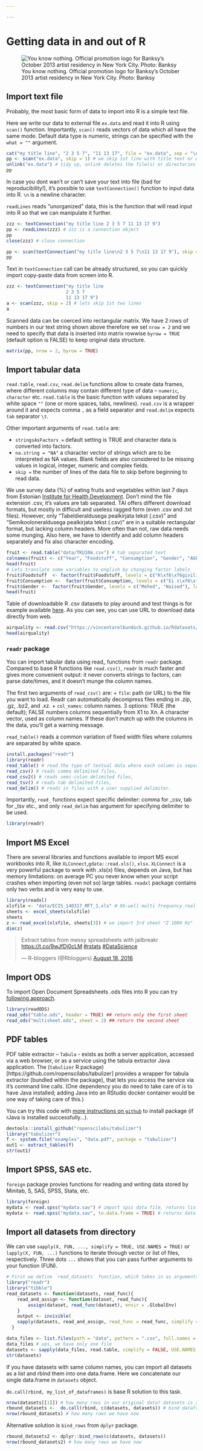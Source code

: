 ```yaml
---

---
```


# Getting data in and out of R

![You know nothing. Official promotion logo for Banksy's October 2013 artist residency in New York City. Photo: Banksy](https://upload.wikimedia.org/wikipedia/en/2/2c/Banksy_Better_Out_Than_In_New_York_City_2013.png)

<!-- When planning to import your data from external files to R, then -->

<!-- + avoid whitespaces in your file names, replace these with `.`,`_` or `-` -->
<!-- + don't use special characters like `,` `?` `#` `*` `@` `$` `%` `|` `^` `{` `}` `(` `)` `[` `]` `\` `/` -->


## Import text file
Probably, the most basic form of data to import into R is a simple text file.

Here we write our data to external file `ex.data` and read it into R using `scan()` function. 
Importantly, `scan()` reads vectors of data which all have the same mode. 
Default data type is numeric, strings can be specified with the `what = ""` argument.
```r
cat("my title line", "2 3 5 7", "11 13 17", file = "ex.data", sep = "\n")
pp <- scan("ex.data", skip = 1) # we skip 1st line with title text or we get error
unlink("ex.data") # tidy up, unlink deletes the file(s) or directories specified
pp
```

In case you dont wan't or can't save your text into file (bad for reproducibility!), it's possible to use `textConnection()` function to input data into R. 
`\n` is a newline character. 

`readLines` reads "unorganized" data, this is the function that will read input into R so that we can manipulate it further.

```r
zzz <- textConnection("my title line 2 3 5 7 11 13 17 9") 
pp <- readLines(zzz) # zzz is a connection object
pp
close(zzz) # close connection
```

```r
pp <- scan(textConnection("my title line\n2 3 5 7\n11 13 17 9"), skip = 1)
pp
```

Text in `textConnection` call can be already structured, so you can quickly import copy-paste data from screen into R. 
```r
zzz <- textConnection("my title line 
                      2 3 5 7
                      11 13 17 9")
a <- scan(zzz, skip = 2) # lets skip 1st two lines
a
```

Scanned data can be coerced into rectangular matrix. 
We have 2 rows of numbers in our text string shown above therefore we set `nrow = 2` and we need to specify that data is inserted into matrix rowwise `byrow = TRUE` (default option is FALSE) to keep original data structure.

```r
matrix(pp, nrow = 2, byrow = TRUE)
```

## Import tabular data
`read.table`, `read.csv`, `read.delim` functions allow to create data frames, where different columns may contain different type of data -- `numeric`, `character` etc. 
`read.table` is the basic function with values separated by white space `""` (one or more spaces, tabs, newlines). 
`read.csv` is a wrapper around it and expects comma `,` as a field separator and `read.delim` expects `tab` separator `\t`.

Other important arguments of `read.table` are:

+ `stringsAsFactors = ` default setting is TRUE and character data is converted into factors.
+ `na.string = "NA"` a character vector of strings which are to be interpreted as NA values. Blank fields are also considered to be missing values in logical, integer, numeric and complex fields.  
+ `skip =` the number of lines of the data file to skip before beginning to read data.

We use survey data (%) of eating fruits and vegetables within last 7 days from Estonian [Institute for Health Development](http://www.tai.ee/en/). 
Don't mind the file extension .csv, it's values are tab separated.
TAI offers different download formats, but mostly in difficult and useless ragged form (even .csv and .txt files).
However, only "Tabeldieraldusega pealkirjata tekst (.csv)" and "Semikooloneraldusega pealkirjata tekst (.csv)" are in a suitable rectangular format, but lacking column headers.
More often than not, raw data needs some munging. Also here, we have to identify and add column headers separately and fix also character encoding.

```r
fruit <- read.table("data/TKU10m.csv") # tab separated text
colnames(fruit) <- c("Year", "Foodstuff", "Consumption", "Gender", "AGE16-24", "AGE25-34", "AGE35-44", "AGE45-54", "AGE55-64")
head(fruit)
# Lets translate some variables to english by changing factor labels
fruit$Foodstuff  <- factor(fruit$Foodstuff, levels = c("K\xf6\xf6givili","Puuvili"), labels = c("Vegetables", "Fruits"))
fruit$Consumption <-  factor(fruit$Consumption, levels = c("Ei s\xf6\xf6nud", "1-2 p\xe4eval", "3-5 p\xe4eval", "6-7 p\xe4eval"), labels = c("No", "1-2 days", "3-5 days", "6-7 days"))
fruit$Gender <-  factor(fruit$Gender, levels = c("Mehed", "Naised"), labels = c("Males", "Females"))                            
head(fruit)
```

Table of downloadable R .csv datasets to play around and test things is for example available [here](https://vincentarelbundock.github.io/Rdatasets/datasets.html).
As you can see, you can use URL to download data directly from web.

```r
airquality <- read.csv("https://vincentarelbundock.github.io/Rdatasets/csv/datasets/airquality.csv")
head(airquality)
```

### `readr` package
You can import tabular data using read_ functions from `readr` package. Compared to base R functions like `read.csv()`, `readr` is much faster and gives more convenient output: it never converts strings to factors, can parse date/times, and it doesn't munge the column names.

The first two arguments of `read_csv()` are:
+ `file`: path (or URL) to the file you want to load. Readr can automatically decompress files ending in .zip, .gz, .bz2, and .xz.
+ `col_names`: column names. 3 options: TRUE (the default); FALSE numbers columns sequentially from X1 to Xn. A character vector, used as column names. If these don't match up with the columns in the data, you'll get a warning message.

<!-- `read_fwf()` reads fixed width files. You can specify fields either by their widths with `fwf_widths()` or their position with `fwf_positions()`.  -->
`read_table()` reads a common variation of fixed width files where columns are separated by white space.


```r
install.packages("readr")
library(readr)
read_table() # read the type of textual data where each column is separate by whitespace
read_csv() # reads comma delimited files, 
read_csv2() # reads semi-colon delimited files, 
read_tsv() # reads tab delimited files, 
read_delim() # reads in files with a user supplied delimiter.
```

Importantly, `read_` functions expect specific delimiter: comma for _csv, tab for _tsv etc., and only `read_delim` has argument for specifying delimiter to be used.

```r
library(readr)
```

<!-- #### Change column type -->
<!-- ```{r, eval=FALSE} -->
<!-- read_csv("mypath.csv", col_types = col(x = col_integer(), treatment = col_character())) -->
<!-- ``` -->

<!-- You can specify the following types of columns: -->

<!-- + `col_integer()` (i) and `col_double()` (d) specify integer and doubles. -->
<!-- + `col_logical()` (l) parses TRUE, T, FALSE and F into a logical vector. -->
<!-- + `col_character()` (c) leaves strings as is. -->
<!-- + `col_number()` (n) is a more flexible parser for numbers embedded in other strings. It will look for the first number in a string, ignoring non-numeric prefixes and suffixes. -->
<!-- + `col_factor()` (f) allows you to load data directly into a factor if you know what the levels are. -->
<!-- + `col_skip()` (_, -) completely ignores a column. -->
<!-- + `col_date()` (D), `col_datetime()` (T) and `col_time()` (t) parse into dates, date times, and times. -->

<!-- Each column parser has a one letter abbreviation, which you can use instead of the full function call (assuming you're happy with the default arguments): -->

<!-- ```{r, eval=FALSE} -->
<!-- read_csv("mypath.csv", col_types = cols(x = "i", treatment = "c")) -->
<!-- ``` -->

<!-- Each `col_XYZ()` function also has a corresponding `parse_XYZ()` that you can use on a character vector. -->

<!-- ```{r} -->
<!-- parse_integer(c("1", "2", "3")) -->
<!-- ``` -->

<!-- ```{r} -->
<!-- parse_logical(c("TRUE", "FALSE", "NA")) -->
<!-- ``` -->

<!-- ```{r} -->
<!-- parse_number(c("$1000", "20%", "3,000")) -->
<!-- ``` -->

<!-- ```{r} -->
<!-- parse_datetime("2010-10-01T2010") -->
<!-- ``` -->

<!-- ```{r} -->
<!-- parse_date("2010-10-01") -->
<!-- ``` -->

<!-- ```{r} -->
<!-- parse_time("20:10:01") -->
<!-- ``` -->

<!-- ```{r} -->
<!-- parse_date("01/02/15", "%m/%d/%y") -->
<!-- ``` -->

<!-- ```{r} -->
<!-- parse_date("01/02/15", "%d/%m/%y") -->
<!-- ``` -->

<!-- ```{r} -->
<!-- parse_date("01/02/15", "%y/%m/%d") -->
<!-- ``` -->


## Import MS Excel
There are several libraries and functions available to import MS excel workbooks into R, like `XLConnect`,`gdata::read.xls()`, `xlsx`. 
`XLConnect` is a very powerful package to work with .xls(x) files, depends on Java, but has memory limitations: on average PC you never know when your script crashes when importing (even not so) large tables.
`readxl` package contains only two verbs and is very easy to use. 

```r
library(readxl)
xlsfile <- "data/ECIS_140317_MFT_1.xls" # 96-well multi frequency real-time impedance data
sheets <- excel_sheets(xlsfile) 
sheets
z <- read_excel(xlsfile, sheets[3]) # we import 3rd sheet "Z 1000 Hz"
dim(z)
```


<blockquote class="twitter-tweet" data-lang="en"><p lang="en" dir="ltr">Extract tables from messy spreadsheets with jailbreakr <a href="https://t.co/9wJfDj0cLM">https://t.co/9wJfDj0cLM</a> <a href="https://twitter.com/hashtag/rstats?src=hash">#rstats</a> <a href="https://twitter.com/hashtag/DataScience?src=hash">#DataScience</a></p>&mdash; R-bloggers (@Rbloggers) <a href="https://twitter.com/Rbloggers/status/766226281859997697">August 18, 2016</a></blockquote>
<script async src="https://platform.twitter.com/widgets.js"charset="utf-8"></script>

## Import ODS
To import Open Document Spreadsheets .ods files into R you can try [following approach](https://github.com/chainsawriot/readODS).
```r
library(readODS)
read_ods("table.ods", header = TRUE) ## return only the first sheet
read_ods("multisheet.ods", sheet = 2) ## return the second sheet 
```

## PDF tables
PDF table extractor -- `Tabula` - exists as both a server application, accessed via a web browser, or as a service using the tabula extractor Java application. The (`tabulizer` R package)[https://github.com/ropenscilabs/tabulizer] provides a wrapper for tabula extractor (bundled within the package), that lets you access the service via it's command line calls. (One dependency you do need to take care of is to have Java installed; adding Java into an RStudio docker container would be one way of taking care of this.)

You can try this code with [more instructions on `github`](https://github.com/ropenscilabs/tabulizer) to install package (if rJava is installed successfully...).
```r
devtools::install_github("ropenscilabs/tabulizer")
library("tabulizer")
f <- system.file("examples", "data.pdf", package = "tabulizer")
out1 <- extract_tables(f)
str(out1)
```

## Import SPSS, SAS etc.
`foreign` package provies functions for reading and writing data stored by Minitab, S, SAS, SPSS, Stata, etc.

```r
library(foreign)
mydata <- read.spss("mydata.sav") # import spss data file, returns list
mydata <- read.spss("mydata.sav", to.data.frame = TRUE) # returns data.frame
```

## Import all datasets from directory
We can use `sapply(X, FUN, ..., simplify = TRUE, USE.NAMES = TRUE)` or `lapply(X, FUN, ...)` functions to iterate through vector or list of files, respectively.
Three dots `...` shows that you can pass further arguments to your function (FUN).

```r
# First we define `read_datasets` function, which takes in as arguments vector of filenames and reader function.
library("readr")
library("tibble")
read_datasets <- function(datasets, read_func){
    read_and_assign <- function(dataset, read_func){
        assign(dataset, read_func(dataset), envir = .GlobalEnv)
    }
    output <- invisible(
    sapply(datasets, read_and_assign, read_func = read_func, simplify = FALSE, USE.NAMES = TRUE))
  }
```


```r
data_files <- list.files(path = "data", pattern = ".csv", full.names = TRUE) # 
data_files # ups, we have only one file
datasets <- sapply(data_files, read.table, simplify = FALSE, USE.NAMES = TRUE) # sapply returns vector or matrix, simplify = FALSE outputs list
str(datasets)
```

If you have datasets with same column names, you can import all datasets as a list and rbind them into one data.frame. Here we concatenate our single data.frame in `datasets` object.

`do.call(rbind, my_list_of_dataframes)` is base R solution to this task.
```r
nrow(datasets[[1]]) # how many rows in our original data? datasets is a list.
rbound_datasets <-  do.call(rbind, c(datasets, datasets)) # bind dataframes in list by rows
nrow(rbound_datasets) # how many rows we have now
```

Alternative solution is `bind_rows` from `dplyr` package.
```r
rbound_datasets2 <- dplyr::bind_rows(c(datasets, datasets))
nrow(rbound_datasets2) # how many rows we have now
```
